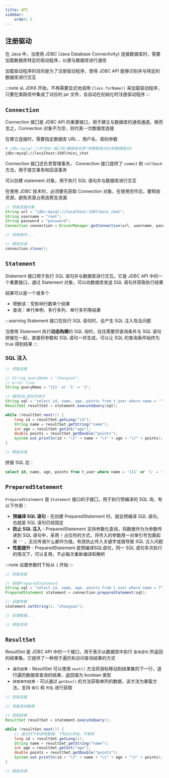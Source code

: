 ```yaml
---
title: API
sidebar:
    order: 5
---
```


## 注册驱动

在 Java 中，当使用 JDBC (Java Database Connectivity) 连接数据库时，需要加载数据库特定的驱动程序，以便与数据库进行通信

加载驱动程序的目的是为了注册驱动程序，使得 JDBC API 能够识别并与特定的数据库进行交互

:::note
从 JDK6 开始，不再需要显式地调用 `Class.forName()` 来加载驱动程序，只要在类路径中集成了对应的 jar 文件，会自动在初始化时注册驱动程序
:::

## `Connection`

Connection 接囗是 JDBC API 的重要接口，用于建立与数据库的通信通道。换而言之，Connection 对象不为空，则代表一次数据库连接

在建立连接时，需要指定数据库 URL 、用户名、密码参数

```bash
# jdbc:mysql://IP地址:端口号/数据库名称?参数键值对1&参数键值对2
jdbc:mysql://localhost:3307/mini_chat
```

Connection 接囗还负责管理事务， Connection 接口提供了 `commit` 和 `rollback` 方法，用于提交事务和回滚事务

可以创建 statement 对象，用于执行 SQL 语句并与数据库进行交互

在使用 JDBC 技术时，必须要先获取 Connection 对象，在使用完毕后，要释放资源，避免资源占用浪费及泄漏

```java
// 获取连接对象
String url = "jdbc:mysql://localhost:3307/mini_chat";
String username = "root";
String password = "password";
Connection connection = DriverManager.getConnection(url, username, password);

// 其他操作...

// 释放资源
connection.close();
```

## `Statement`

Statement 接口用于执行 SQL 语句并与数据库进行交互。它是 JDBC API 中的一个重要接口，通过 Statement 对象，可以向数据库发送 SQL 语句并获取执行结果

结果可以是一个或多个

- 增删该：受影响行数单个结果
- 查询：单行单例、多行多列、单行多列等结果

:::warning
Statement 接口在执行 SQL 语句时，会产生 SQL 注入攻击问题

当使用 Statement 执行**动态构建**的 SQL 询时，往往需要将查询条件与 SQL 语句拼接在一起，直接将参数和 SQL 语句一并生成，可以让 SQL 的查询条件始终为 true 得到结果
:::

### SQL 注入

```java
// 获取连接

// String queryName = "zhangsan";
// error line
String queryName = "111' or '1' = '1";

// 编写SQL语句并执行
String sql = "select id, name, age, points from t_user where name = '" + queryName + "'";
ResultSet resultSet = statement.executeQuery(sql);

while (resultSet.next()) {
    long id = resultSet.getLong("id");
    String name = resultSet.getString("name");
    int age = resultSet.getInt("age");
    double points = resultSet.getDouble("points");
    System.out.println(id + "\t" + name + "\t" + age + "\t" + points);
}

// 释放资源
```

拼接 SQL 后：

```sql
select id, name, age, points from t_user where name = '111' or '1' = '1'
```

## `PreparedStatement`

`PreparedStatement` 是 `Statement` 接口的子接囗，用于执行预编泽的 SQL 询，有以下作用：

- **预编译 SQL 语句** - 在创建 PreparedStatement 时，就会预编译 SQL 语句，也就是 SQL 语句已经固定
- **防止 SQL 注入** - PreparedStatement 支持参数化查询，将数据作为为参数传递到 SQL 语句中，采用 `?` 占位符的方式，将传入的参数用一对单引号包裹起来 `''` ，无论传递什么都作为值。有效防止传入关键字或值导致 SQL 注入问题
- **性能提升** - PreparedStatement 是预编译SQL语句，同一 SQL 语句多次执行的情况下，可以复用，不必每次重新编译和解析

:::note
设置参数时下标从 `1` 开始
:::

```java
// 获取连接

// 获取PreparedStatement
String sql = "select id, name, age, points from t_user where name = ?";
PreparedStatement statement = connection.prepareStatement(sql);

// 设置参数
statement.setString(1, "zhangsan");

// 处理数据...

// 释放资源
```

## `ResultSet`

ResultSet 是 JDBC API 中的一个接口，用于表示从数据库中执行 `查询语句` 所返回的结果集。它提供了一种用于遍历和访问查询结果的方式

- `遍历结果` - ResultSet 可以使用 `next()` 方法将游标移动到结果集的下一行，逐行遍历数据库查询的结果，返回值为 boolean 类型
- `获取单列结果` - 可以通过 `getXxx()` 的方法获取单列的数据，该方法为重载方法，支持 `索引` 和 `列名` 进行获取

```java
// 获取连接

// 准备查询数据

// 获取结果
ResultSet resultSet = statement.executeQuery();

while (resultSet.next()) {
    // 通过列下标获取数据，下标从1开始，不推荐
    long id = resultSet.getLong(1);
    String name = resultSet.getString("name");
    int age = resultSet.getInt("age");
    double points = resultSet.getDouble("points");
    System.out.println(id + "\t" + name + "\t" + age + "\t" + points);
}

// 释放资源
```
